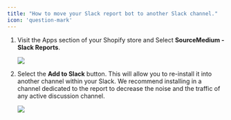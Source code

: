 ```yaml
---
title: "How to move your Slack report bot to another Slack channel."
icon: 'question-mark'
---
```


1. Visit the Apps section of your Shopify store and Select **SourceMedium - Slack Reports**.
    
    ![](/images/article-imgs/moving-slack-bot-to-another-channel/slack1.png)
    
2. Select the **Add to Slack** button. This will allow you to re-install it into another channel within your Slack. We recommend installing in a channel dedicated to the report to decrease the noise and the traffic of any active discussion channel.
    
    ![](/images/article-imgs/moving-slack-bot-to-another-channel/slack2.jpg)
